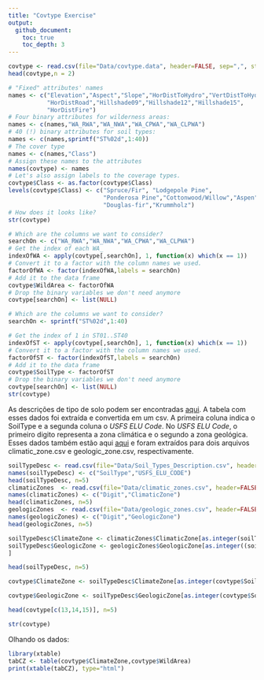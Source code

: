 ```yaml
---
title: "Covtype Exercise"
output:   
  github_document:
    toc: true
    toc_depth: 3
---
```


```r
covtype <- read.csv(file="Data/covtype.data", header=FALSE, sep=",", stringsAsFactors=FALSE)
head(covtype,n = 2)
```


```r

# "Fixed" attributes' names
names <- c("Elevation","Aspect","Slope","HorDistToHydro","VertDistToHydro",
           "HorDistRoad","Hillshade09","Hillshade12","Hillshade15",
           "HorDistFire")
# Four binary attributes for wilderness areas:
names <- c(names,"WA_RWA","WA_NWA","WA_CPWA","WA_CLPWA")
# 40 (!) binary attributes for soil types:
names <- c(names,sprintf("ST%02d",1:40))
# The cover type
names <- c(names,"Class")
# Assign these names to the attributes
names(covtype) <- names
# Let's also assign labels to the coverage types.
covtype$Class <- as.factor(covtype$Class)
levels(covtype$Class) <- c("Spruce/Fir", "Lodgepole Pine",
                           "Ponderosa Pine","Cottonwood/Willow","Aspen",
                           "Douglas-fir","Krummholz")
# How does it looks like?
str(covtype)

```



```r
# Which are the columns we want to consider?
searchOn <- c("WA_RWA","WA_NWA","WA_CPWA","WA_CLPWA")
# Get the index of each WA_
indexOfWA <- apply(covtype[,searchOn], 1, function(x) which(x == 1))
# Convert it to a factor with the column names we used.
factorOfWA <- factor(indexOfWA,labels = searchOn)
# Add it to the data frame
covtype$WildArea <- factorOfWA
# Drop the binary variables we don't need anymore
covtype[searchOn] <- list(NULL)
```


```r
# Which are the columns we want to consider?
searchOn <- sprintf("ST%02d",1:40)

# Get the index of 1 in ST01..ST40
indexOfST <- apply(covtype[,searchOn], 1, function(x) which(x == 1))
# Convert it to a factor with the column names we used.
factorOfST <- factor(indexOfST,labels = searchOn)
# Add it to the data frame
covtype$SoilType <- factorOfST
# Drop the binary variables we don't need anymore
covtype[searchOn] <- list(NULL)
str(covtype)
```


As descrições de tipo de solo podem ser encontradas  [aqui](https://archive.ics.uci.edu/ml/machine-learning-databases/covtype/covtype.info). A tabela com esses dados foi extraída e convertida em um csv. A primeira coluna indica o SoilType e a segunda coluna o *USFS ELU Code*. No *USFS ELU Code*, o primeiro digito representa a zona climática e o segundo a zona geológica. Esses dados também estão aqui [aqui](https://archive.ics.uci.edu/ml/machine-learning-databases/covtype/covtype.info) e foram extraídos para dois arquivos climatic_zone.csv e geologic_zone.csv, respectivamente.

```r
soilTypeDesc <- read.csv(file="Data/Soil_Types_Description.csv", header=FALSE, sep=",", stringsAsFactors=FALSE)
names(soilTypeDesc) <- c("SoilType","USFS_ELU_CODE")
head(soilTypeDesc, n=5)
climaticZones  <- read.csv(file="Data/climatic_zones.csv", header=FALSE, sep=",", stringsAsFactors=TRUE)
names(climaticZones) <- c("Digit","ClimaticZone")
head(climaticZones, n=5)
geologicZones  <- read.csv(file="Data/geologic_zones.csv", header=FALSE, sep=",", stringsAsFactors=TRUE)
names(geologicZones) <- c("Digit","GeologicZone")
head(geologicZones, n=5)

soilTypeDesc$ClimateZone <- climaticZones$ClimaticZone[as.integer(soilTypeDesc$USFS_ELU_CODE/1000)]
soilTypeDesc$GeologicZone <- geologicZones$GeologicZone[as.integer((soilTypeDesc$USFS_ELU_CODE - as.integer(soilTypeDesc$USFS_ELU_CODE/1000)*1000)/100)
]

head(soilTypeDesc, n=5)

```


```r

covtype$ClimateZone <- soilTypeDesc$ClimateZone[as.integer(covtype$SoilType)]

covtype$GeologicZone <- soilTypeDesc$GeologicZone[as.integer(covtype$SoilType)]

head(covtype[c(13,14,15)], n=5)
```


```r
str(covtype)
```

Olhando os dados:

```r
library(xtable)
tabCZ <- table(covtype$ClimateZone,covtype$WildArea)
print(xtable(tabCZ), type="html")
```